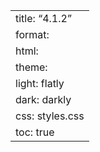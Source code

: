 ---
title: "4.1.2"
format:
    html:
        theme:
            light: flatly
            dark: darkly
        css: styles.css
        toc: true
---